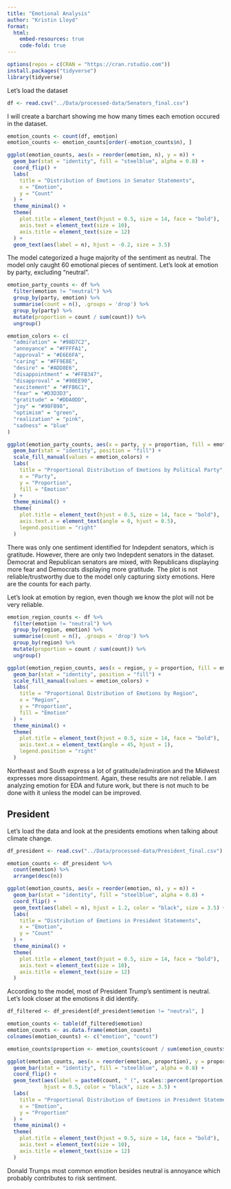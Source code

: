 ```yaml
---
title: "Emotional Analysis"
author: "Kristin Lloyd"
format: 
  html:
    embed-resources: true
    code-fold: true
---
```


```r

options(repos = c(CRAN = "https://cran.rstudio.com"))
install.packages("tidyverse")
library(tidyverse)

```

Let's load the dataset

```r

df <- read.csv("../Data/processed-data/Senators_final.csv")

```

I will create a barchart showing me how many times each emotion occured in the dataset.

```r

emotion_counts <- count(df, emotion)
emotion_counts <- emotion_counts[order(-emotion_counts$n), ]

ggplot(emotion_counts, aes(x = reorder(emotion, n), y = n)) +
  geom_bar(stat = "identity", fill = "steelblue", alpha = 0.8) +
  coord_flip() +
  labs(
    title = "Distribution of Emotions in Senator Statements",
    x = "Emotion",
    y = "Count"
  ) +
  theme_minimal() +
  theme(
    plot.title = element_text(hjust = 0.5, size = 14, face = "bold"),
    axis.text = element_text(size = 10),
    axis.title = element_text(size = 12)
  ) +
  geom_text(aes(label = n), hjust = -0.2, size = 3.5)

```

The model categorized a huge majority of the sentiment as neutral. The model only caught 60 emotional pieces of sentiment. Let's look at emotion by party, excluding "neutral".

```r

emotion_party_counts <- df %>%
  filter(emotion != "neutral") %>% 
  group_by(party, emotion) %>%
  summarise(count = n(), .groups = 'drop') %>%
  group_by(party) %>%
  mutate(proportion = count / sum(count)) %>%
  ungroup()

emotion_colors <- c(
  "admiration" = "#98D7C2",   
  "annoyance" = "#FFFFA1",   
  "approval" = "#E6E6FA",     
  "caring" = "#FF9E8E",    
  "desire" = "#ADD8E6",       
  "disappointment" = "#FFB347",
  "disapproval" = "#90EE90",
  "excitement" = "#FFB6C1",   
  "fear" = "#D3D3D3",         
  "gratitude" = "#DDA0DD",  
  "joy" = "#98FB98",         
  "optimism" = "green",     
  "realization" = "pink",  
  "sadness" = "blue"       
)

```

```r

ggplot(emotion_party_counts, aes(x = party, y = proportion, fill = emotion)) +
  geom_bar(stat = "identity", position = "fill") +
  scale_fill_manual(values = emotion_colors) +
  labs(
    title = "Proportional Distribution of Emotions by Political Party",
    x = "Party",
    y = "Proportion",
    fill = "Emotion"
  ) +
  theme_minimal() +
  theme(
    plot.title = element_text(hjust = 0.5, size = 14, face = "bold"),
    axis.text.x = element_text(angle = 0, hjust = 0.5),
    legend.position = "right"
  )

```

There was only one sentiment identified for Indepdent senators, which is gratitude. However, there are only two Indepdent senators in the dataset. Democrat and Republican senators are mixed, with Republicans displaying more fear and Democrats displaying more gratitude. The plot is not reliable/trustworthy due to the model only capturing sixty emotions. Here are the counts for each party.

Let's look at emotion by region, even though we know the plot will not be very reliable. 

```r

emotion_region_counts <- df %>%
  filter(emotion != "neutral") %>%
  group_by(region, emotion) %>%
  summarise(count = n(), .groups = 'drop') %>%
  group_by(region) %>%
  mutate(proportion = count / sum(count)) %>%
  ungroup()

ggplot(emotion_region_counts, aes(x = region, y = proportion, fill = emotion)) +
  geom_bar(stat = "identity", position = "fill") +
  scale_fill_manual(values = emotion_colors) +
  labs(
    title = "Proportional Distribution of Emotions by Region",
    x = "Region",
    y = "Proportion",
    fill = "Emotion"
  ) +
  theme_minimal() +
  theme(
    plot.title = element_text(hjust = 0.5, size = 14, face = "bold"),
    axis.text.x = element_text(angle = 45, hjust = 1),
    legend.position = "right"
  )

```

Northeast and South express a lot of gratitude/admiration and the Midwest expresses more dissapointment. Again, these results are not reliable. I am analyzing emotion for EDA and future work, but there is not much to be done with it unless the model can be improved.

## President

Let's load the data and look at the presidents emotions when talking about climate change. 

```r

df_president <- read.csv("../Data/processed-data/President_final.csv")

```

```r

emotion_counts <- df_president %>%
  count(emotion) %>%
  arrange(desc(n))

ggplot(emotion_counts, aes(x = reorder(emotion, n), y = n)) +
  geom_bar(stat = "identity", fill = "steelblue", alpha = 0.8) +
  coord_flip() + 
  geom_text(aes(label = n), hjust = 1.2, color = "black", size = 3.5) + 
  labs(
    title = "Distribution of Emotions in President Statements",
    x = "Emotion",
    y = "Count"
  ) +
  theme_minimal() +
  theme(
    plot.title = element_text(hjust = 0.5, size = 14, face = "bold"),
    axis.text = element_text(size = 10),
    axis.title = element_text(size = 12)
  )

```

According to the model, most of President Trump's sentiment is neutral. Let's look closer at the emotions it did identify.

```r

df_filtered <- df_president[df_president$emotion != "neutral", ]

emotion_counts <- table(df_filtered$emotion)
emotion_counts <- as.data.frame(emotion_counts)
colnames(emotion_counts) <- c("emotion", "count")

emotion_counts$proportion <- emotion_counts$count / sum(emotion_counts$count)

ggplot(emotion_counts, aes(x = reorder(emotion, proportion), y = proportion)) +
  geom_bar(stat = "identity", fill = "steelblue", alpha = 0.8) +
  coord_flip() +
  geom_text(aes(label = paste0(count, " (", scales::percent(proportion, accuracy = 0.1), ")")), 
            hjust = 0.5, color = "black", size = 3.5) +  
  labs(
    title = "Proportional Distribution of Emotions in President Statements",
    x = "Emotion",
    y = "Proportion"
  ) +
  theme_minimal() +
  theme(
    plot.title = element_text(hjust = 0.5, size = 14, face = "bold"),
    axis.text = element_text(size = 10),
    axis.title = element_text(size = 12)
  )

```

Donald Trumps most common emotion besides neutral is annoyance which probably contributes to risk sentiment. 